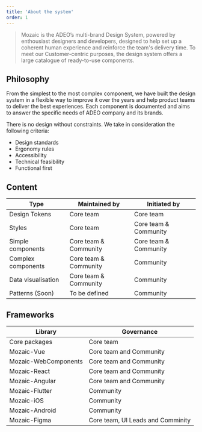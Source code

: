 ```yaml
---
title: 'About the system'
order: 1
---
```


> Mozaic is the ADEO’s multi-brand Design System, powered by enthousiast designers and developers, designed to help set up a coherent human experience and reinforce the team's delivery time.
> To meet our Customer-centric purposes, the design system offers a large catalogue of ready-to-use components.

## Philosophy

From the simplest to the most complex component, we have built the design system in a flexible way to improve it over the years and help product teams to deliver the best experiences.
Each component is documented and aims to answer the specific needs of ADEO company and its brands.

There is no design without constraints. We take in consideration the following criteria:

- Design standards
- Ergonomy rules
- Accessibility
- Technical feasibility
- Functional first

## Content

| Type               | Maintained by         | Initiated by          |
| ------------------ | --------------------- | --------------------- |
| Design Tokens      | Core team             | Core team             |
| Styles             | Core team             | Core team & Community |
| Simple components  | Core team & Community | Core team & Community |
| Complex components | Core team & Community | Community             |
| Data visualisation | Core team & Community | Community             |
| Patterns (Soon)    | To be defined         | Community             |

## Frameworks

| Library              | Governance                        |
| -------------------- | --------------------------------- |
| Core packages        | Core team                         |
| Mozaic-Vue           | Core team and Community           |
| Mozaic-WebComponents | Core team and Community           |
| Mozaic-React         | Core team and Community           |
| Mozaic-Angular       | Core team and Community           |
| Mozaic-Flutter       | Community                         |
| Mozaic-iOS           | Community                         |
| Mozaic-Android       | Community                         |
| Mozaic-Figma         | Core team, UI Leads and Comminity |
